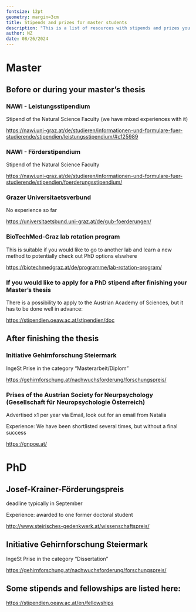 ```yaml
---
fontsize: 12pt
geometry: margin=3cm
title: Stipends and prizes for master students
description: "This is a list of resources with stipends and prizes you can apply for"
author: NZ
date: 08/26/2024
---
```


# Master

## Before or during your master's thesis

### NAWI - Leistungsstipendium

Stipend of the Natural Science Faculty (we have mixed experiences with it)

<https://nawi.uni-graz.at/de/studieren/informationen-und-formulare-fuer-studierende/stipendien/leistungsstipendium/#c125989>

### NAWI - Förderstipendium

Stipend of the Natural Science Faculty

<https://nawi.uni-graz.at/de/studieren/informationen-und-formulare-fuer-studierende/stipendien/foerderungsstipendium/>

### Grazer Universitaetsverbund

No experience so far

<https://universitaetsbund.uni-graz.at/de/gub-foerderungen/>

### BioTechMed-Graz lab rotation program

This is suitable if you would like to go to another lab and learn a new method to potentially check out PhD options elswhere

<https://biotechmedgraz.at/de/programme/lab-rotation-program/>

### If you would like to apply for a PhD stipend after finishing your Master's thesis

There is a possibility to apply to the Austrian Academy of Sciences, but it has to be done well in advance:

<https://stipendien.oeaw.ac.at/stipendien/doc>

## After finishing the thesis

### Initiative Gehirnforschung Steiermark

IngeSt Prise in the category "Masterarbeit/Diplom"

<https://gehirnforschung.at/nachwuchsforderung/forschungspreis/>

### Prises of the Austrian Society for Neurpsychology (Gesellschaft für Neuropsychologie Österreich)

Advertised x1 per year via Email, look out for an email from Natalia

Experience: We have been shortlisted several times, but without a final success

<https://gnpoe.at/>

# PhD

## Josef-Krainer-Förderungspreis

deadline typically in September

Experience: awarded to one former doctoral student

<http://www.steirisches-gedenkwerk.at/wissenschaftspreis/>

## Initiative Gehirnforschung Steiermark

IngeSt Prise in the category "Dissertation"

<https://gehirnforschung.at/nachwuchsforderung/forschungspreis/>

## Some stipends and fellowships are listed here:

<https://stipendien.oeaw.ac.at/en/fellowships>
